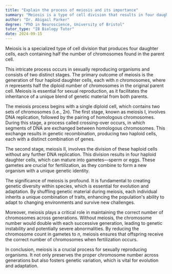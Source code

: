 ```yaml
---
title: "Explain the process of meiosis and its importance"
summary: "Meiosis is a type of cell division that results in four daughter cells each with half the number of chromosomes of the parent cell."
author: "Dr. Abigail Parker"
degree: "PhD in Neuroscience, University of Bristol"
tutor_type: "IB Biology Tutor"
date: 2024-09-15
---
```


Meiosis is a specialized type of cell division that produces four daughter cells, each containing half the number of chromosomes found in the parent cell.

This intricate process occurs in sexually reproducing organisms and consists of two distinct stages. The primary outcome of meiosis is the generation of four haploid daughter cells, each with $n$ chromosomes, where $n$ represents half the diploid number of chromosomes in the original parent cell. Meiosis is essential for sexual reproduction, as it facilitates the inheritance of a unique blend of genetic material from both parents.

The meiosis process begins with a single diploid cell, which contains two sets of chromosomes (i.e., $2n$). The first stage, known as meiosis I, involves DNA replication, followed by the pairing of homologous chromosomes. During this stage, a process called crossing-over occurs, in which segments of DNA are exchanged between homologous chromosomes. This exchange results in genetic recombination, producing two haploid cells, each with a distinct combination of genes.

The second stage, meiosis II, involves the division of these haploid cells without any further DNA replication. This division results in four haploid daughter cells, which can mature into gametes—sperm or eggs. These gametes are crucial for fertilization, as they combine to form a new organism with a unique genetic identity.

The significance of meiosis is profound. It is fundamental to creating genetic diversity within species, which is essential for evolution and adaptation. By shuffling genetic material during meiosis, each individual inherits a unique combination of traits, enhancing the population's ability to adapt to changing environments and survive new challenges.

Moreover, meiosis plays a critical role in maintaining the correct number of chromosomes across generations. Without meiosis, the chromosome number would double with each successive generation, leading to genetic instability and potentially severe abnormalities. By reducing the chromosome count in gametes to $n$, meiosis ensures that offspring receive the correct number of chromosomes when fertilization occurs.

In conclusion, meiosis is a crucial process for sexually reproducing organisms. It not only preserves the proper chromosome number across generations but also fosters genetic variation, which is vital for evolution and adaptation.
    